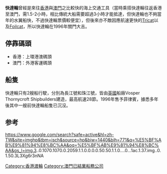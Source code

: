 '''快達輪'''曾經是來往[[香港|香港]]與[[澳門|澳門]]之比較快的海上交通工具（當時乘搭快達輪往返香港至澳門，需1.5-2小時，相比傳統大船需要超過3小時才能抵達，但快達輪也不夠當年的水翼船快，不過快達輪票價較便宜），但後來亦不敵因應航速更快的[[Tricat|Tricat]]以及[[Foilcat|Foilcat]]，所以快達輪在1996年關門大吉。

==停靠碼頭==
*香港：上環港澳碼頭
*澳門：外港客運碼頭

==船隻==
快達輪只有2艘船行駛，分別為長江號和珠江號，皆由[[英國|英國]]船廠Vosper Thornycroft Shipbuilders建造，最高航速28節。1996年售予菲律賓，據悉多年後其中一艘前快達輪船隻已沉沒。

==参考==
https://www.google.com/search?safe=active&hl=zh-TW&site=imghp&tbm=isch&source=hp&biw=1440&bih=771&q=%E5%BF%AB%E9%81%94%E8%BC%AA&oq=%E5%BF%AB%E9%81%94%E8%BC%AA&gs_l=img.3..0.1070.1070.0.2059.1.1.0.0.0.0.50.50.1.1.0....0...1ac.1.37.img..0.1.50.3L3Xg6r3nNA

[[Category:香港渡輪|Category:香港渡輪]]
[[Category:澳門已結業船務公司|Category:澳門已結業船務公司]]